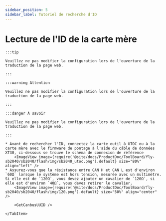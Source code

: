 ```yaml
---
sidebar_position: 5
sidebar_label: Tutoriel de recherche d'ID
---
```










# Lecture de l'ID de la carte mère

    :::tip

    Veuillez ne pas modifier la configuration lors de l'ouverture de la traduction de la page web.

    :::

    :::warning Attention

    Veuillez ne pas modifier la configuration lors de l'ouverture de la traduction de la page web.

    :::

    :::danger À savoir

    Veuillez ne pas modifier la configuration lors de l'ouverture de la traduction de la page web.

    :::

<Tabs>
    <TabItem value="can" label="Obtention de l'UUID CANBus">

    * Avant de rechercher l'ID, connectez la carte outil à UTOC ou à la carte mère avec le firmware de pontage à l'aide du câble de données XT30, ci-dessous se trouve le schéma de connexion de référence
        <ImageView image={require('@site/docs/ProductDoc/ToolBoard/fly-sb2040/sb2040/flash/img/sb2040_utoc.png').default} size="80%" align="left" />
    * Assurez-vous que la résistance entre CAN H et CAN L est d'environ `60Ω` lorsque le système est hors tension, mesurée avec un multimètre. Si elle est de `120Ω`, vous devez ajouter un cavalier de `120Ω`, si elle est d'environ `40Ω`, vous devez retirer le cavalier.
        <ImageView image={require('@site/docs/ProductDoc/ToolBoard/fly-sb2040/sb2040/flash/img/120.png').default} size="50%" align="center" />
    
        <GetCanbusUUID />

    </TabItem>
</Tabs>